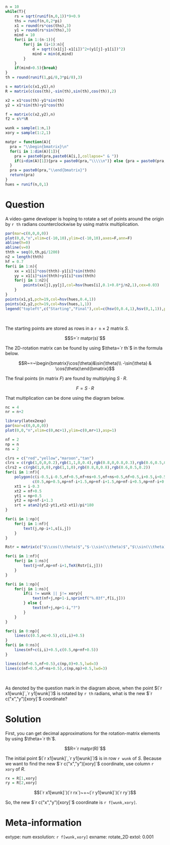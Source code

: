 ```r
n = 10
while(T){
    rs = sqrt(runif(n,0,1))*9+0.9
    ths = runif(n,0,2*pi)
    x1 = round(rs*cos(ths),3)
    y1 = round(rs*sin(ths),3)
    mind = 10
    for(i in 1:(n-1)){
        for(j in (i+1):n){
            d = sqrt((x1[j]-x1[i])^2+(y1[j]-y1[i])^2)
            mind = min(d,mind)
        }
    }
    if(mind>0.5){break}
}
th = round(runif(1,pi/8,3*pi/8),3)

s = matrix(c(x1,y1),n)
R = matrix(c(cos(th),-sin(th),sin(th),cos(th)),2)

x2 = x1*cos(th)-y1*sin(th)
y2 = x1*sin(th)+y1*cos(th)

f = matrix(c(x2,y2),n)
f2 = s%*%R

wunk = sample(1:n,1)
xory = sample(1:2,1)

matpr = function(A){
  pra = "\\begin{bmatrix}\n"
  for(i in 1:dim(A)[1]){
    pra = paste0(pra,paste0(A[i,],collapse=" & "))
    if(i<dim(A)[1]){pra = paste0(pra,"\\\\\n")} else {pra = paste0(pra,"\n")}
  }
  pra = paste0(pra,"\\end{bmatrix}")
  return(pra)
}
hues = runif(n,0,1)

```

Question
========

A video-game developer is hoping to rotate a set of points around the origin by `r th` radians counterclockwise by using matrix multiplication.

```r
par(mar=c(0,0,0,0))
plot(0,0,"n",xlim=c(-10,10),ylim=c(-10,10),axes=F,ann=F)
abline(h=0)
abline(v=0)
thth = seq(0,th,pi/1200)
n2 = length(thth)
hf = 0.7
for(i in 1:n){
    xx = x1[i]*cos(thth)-y1[i]*sin(thth)
    yy = x1[i]*sin(thth)+y1[i]*cos(thth)
    for(j in 1:n2){
        points(xx[j],yy[j],col=hsv(hues[i],0.1+0.8*j/n2,1),cex=0.03)
    }
}
points(x1,y1,pch=19,col=hsv(hues,0.4,1))
points(x2,y2,pch=19,col=hsv(hues,1,1))
legend("topleft",c("Starting","Final"),col=c(hsv(0,0.4,1),hsv(0,1,1)),pch=c(19,19))
```
\

The starting points are stored as rows in a `r n` $\times$ 2 matrix $S$.

$$S=`r matpr(s)`$$

The 2D-rotation matrix can be found by using $\theta=`r th`$ in the formula below.

$$R~=~\begin{bmatrix}\cos(\theta)&\sin(\theta)\\ -\sin(\theta) & \cos(\theta)\end{bmatrix}$$

The final points (in matrix $F$) are found by multiplying $S\cdot R$.

$$F=S\cdot R$$

That multiplication can be done using the diagram below.

```r
nc = 4
nr = n+2
```

```r
library(latex2exp)
par(mar=c(0,0,0,0))
plot(0,0,"n",xlim=c(0,nc+1),ylim=c(0,nr+1),asp=1)

nf = 2
np = n
ns = 2

clrs = c("red","yellow","maroon","tan")
clrs = c(rgb(1,0,0,0.2),rgb(1,1,0,0.4),rgb(0.8,0,0.8,0.3),rgb(0.6,0.5,0.2,0.2))
clrs2 = c(rgb(1,0,0),rgb(1,1,0),rgb(0.8,0,0.8),rgb(0.6,0.5,0.2))
for(i in 1:nf){
    polygon(c(i-0.5,i-0.5,nf+0.5,nf+ns+0.5,nf+ns+0.5,nf+0.5,i+0.5,i+0.5),
            c(0.5,np+0.5,np+nf-i+1.5,np+nf-i+1.5,np+nf-i+0.5,np+nf-i+0.5,np+0.5,0.5),col=clrs[i],border = F)
    xt1 = i-0.3
    xt2 = nf+0.5
    yt1 = np+0.5
    yt2 = np+nf-i+1.3
    srt = atan2(yt2-yt1,xt2-xt1)/pi*180
}

for(i in 1:np){
    for(j in 1:nf){
        text(j,np-i+1,s[i,j])
    }
}

Rstr = matrix(c("$\\cos(\\theta)$","$-\\sin(\\theta)$","$\\sin(\\theta)$","$\\cos(\\theta)$"),2)

for(i in 1:nf){
    for(j in 1:ns){
        text(j+nf,np+nf-i+1,TeX(Rstr[i,j]))
    }
}

for(i in 1:np){
    for(j in 1:ns){
        if(i != wunk || j!= xory){
            text(nf+j,np+1-i,sprintf("%.03f",f[i,j]))
        } else {
            text(nf+j,np+1-i,"?")
        }
    }
}

for(i in 0:np){
    lines(c(0.5,nc+0.5),c(i,i)+0.5)
}
for(i in 0:ns){
    lines(nf+c(i,i)+0.5,c(0.5,np+nf+0.5))
}

lines(c(nf+0.5,nf+0.5),c(np,0)+0.5,lwd=3)
lines(c(nf+0.5,nf+ns+0.5),c(np,np)+0.5,lwd=3)


```
\

As denoted by the question mark in the diagram above, when the point $(`r x1[wunk]`,`r y1[wunk]`)$ is rotated by `r th` radians, what is the new $`r c("x","y")[xory]`$ coordinate?


Solution
========

First, you can get decimal approximations for the rotation-matrix elements by using $\theta=`r th`$.

$$R=`r matpr(R)`$$

The initial point $(`r x1[wunk]`,`r y1[wunk]`)$ is in row `r wunk` of $S$. Because we want to find the new $`r c("x","y")[xory]`$ coordinate, use column `r xory` of $R$.

```r
rx = R[1,xory]
ry = R[2,xory]
```

$$(`r x1[wunk]`)(`r rx`)~+~(`r y1[wunk]`)(`r ry`)$$

So, the new $`r c("x","y")[xory]`$ coordinate is `r f[wunk,xory]`.


Meta-information
============
extype: num
exsolution: `r f[wunk,xory]`
exname: rotate_2D
extol: 0.001